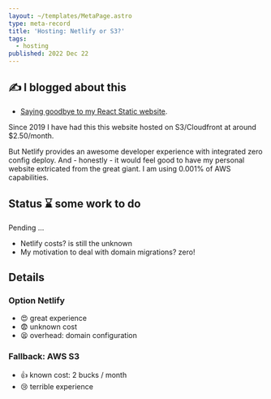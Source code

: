 ```yaml
---
layout: ~/templates/MetaPage.astro
type: meta-record
title: 'Hosting: Netlify or S3?'
tags:
  - hosting
published: 2022 Dec 22
---
```


<Note type="blog">

## :writing_hand: I blogged about this

- [Saying goodbye to my React Static website](posts/2023-01/saying-goodbye-to-my-react-static-website.md).

</Note>

<Abstract>

Since 2019 I have had this this website hosted on S3/Cloudfront at around $2.50/month.

But Netlify provides an awesome developer experience with integrated zero config deploy. And - honestly - it would feel good to have my personal website extricated from the great giant. I am using 0.001% of AWS capabilities.

</Abstract>

## Status :hourglass: some work to do

Pending ...

- Netlify costs? is still the unknown
- My motivation to deal with domain migrations? zero!

## Details

### Option Netlify

- :heart_eyes: great experience
- :fearful: unknown cost
- :tired_face: overhead: domain configuration

### Fallback: AWS S3

- :thumbsup: known cost: 2 bucks / month
- :cry: terrible experience
